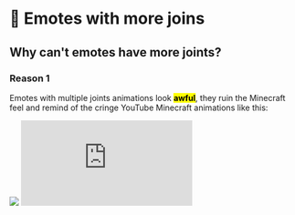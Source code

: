 # 🦴 Emotes with more joins

## Why can't emotes have more joints?

### Reason 1

Emotes with multiple joints animations look <mark>**awful**</mark>, they ruin the Minecraft feel and remind of the cringe YouTube Minecraft animations like this:

<img src="/assets/images/image (245).png" />

<Frame>
  <iframe 
    className="w-full aspect-video rounded-xl" 
    src="https://www.youtube.com/embed/_zpodmZW65E" 
    title="YouTube video player" 
    frameBorder="0" 
    allow="accelerometer; autoplay; clipboard-write; encrypted-media; gyroscope; picture-in-picture" 
    allowFullScreen 
  />
</Frame>

### Reason 2

The current emotes have the same style of Bedrock edition emotes, which follows the Mojang style guidelines.


<Card title="Emotes" icon="link" href="https://minecraft.wiki/w/Emotes"></Card>


### Reason 3

Adding more joins would require a **complete rewrite** of the animations code which would take weeks of coding and will introduce overhead to the server.
